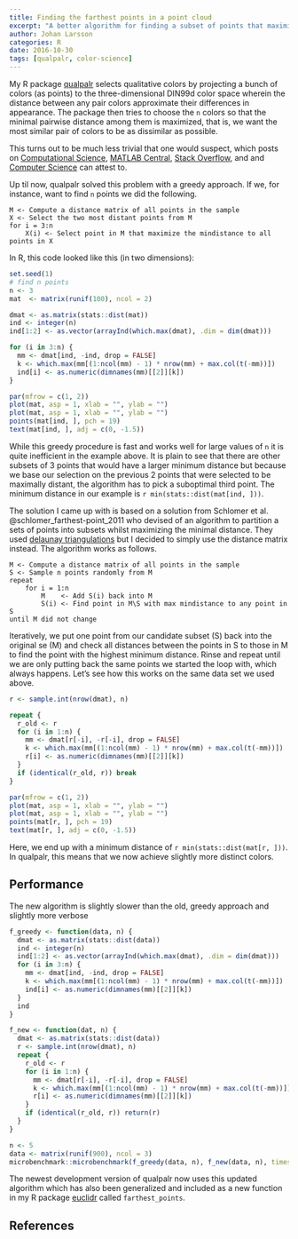 ---
title: Finding the farthest points in a point cloud
excerpt: "A better algorithm for finding a subset of points that maximize the minimal distance between them."
author: Johan Larsson
categories: R
date: 2016-10-30
tags: [qualpalr, color-science]
---

My R package [qualpalr](https://github.com/jolars/qualpalr) selects qualitative
colors by projecting a bunch of colors (as points) to the three-dimensional
DIN99d color space wherein the distance between any pair colors approximate
their differences in appearance. The package then tries to choose the `n`
colors so that the minimal pairwise distance among them is maximized, that is,
we want the most similar pair of colors to be as dissimilar as possible.

This turns out to be much less trivial that one would suspect, which posts on
[Computational Science](http://scicomp.stackexchange.com/questions/20030/selecting-most-scattered-points-from-a-set-of-points),
[MATLAB Central](https://se.mathworks.com/matlabcentral/answers/42622-how-can-i-choose-a-subset-of-k-points-the-farthest-apart), 
[Stack Overflow](http://stackoverflow.com/questions/27971223/finding-largest-minimum-distance-among-k-objects-in-n-possible-distinct-position), and
and [Computer Science](http://cs.stackexchange.com/questions/22767/choosing-a-subset-to-maximize-the-minimum-distance-between-points)
can attest to.

Up til now, qualpalr solved this problem with a greedy approach. If we, for instance,
want to find `n` points we did the following.

```
M <- Compute a distance matrix of all points in the sample
X <- Select the two most distant points from M
for i = 3:n
    X(i) <- Select point in M that maximize the mindistance to all points in X
```

In R, this code looked like this (in two dimensions):

```{r greedy_approach, fig.height=5, fig.width=9,fig.aling='center',fig.cap='Numbers note the order the points were picked in.'}
set.seed(1)
# find n points
n <- 3
mat  <- matrix(runif(100), ncol = 2)

dmat <- as.matrix(stats::dist(mat))
ind <- integer(n)
ind[1:2] <- as.vector(arrayInd(which.max(dmat), .dim = dim(dmat)))

for (i in 3:n) {
  mm <- dmat[ind, -ind, drop = FALSE]
  k <- which.max(mm[(1:ncol(mm) - 1) * nrow(mm) + max.col(t(-mm))])
  ind[i] <- as.numeric(dimnames(mm)[[2]][k])
}

par(mfrow = c(1, 2))
plot(mat, asp = 1, xlab = "", ylab = "")
plot(mat, asp = 1, xlab = "", ylab = "")
points(mat[ind, ], pch = 19)
text(mat[ind, ], adj = c(0, -1.5))
```

While this greedy procedure is fast and works well for large values of `n`
it is quite inefficient in the example above. It is plain to see that there are
other subsets of 3 points that would have a larger minimum distance but because
we base our selection on the previous 2 points that were selected to be
maximally distant, the algorithm has to pick a suboptimal third point. The
minimum distance in our example is `r min(stats::dist(mat[ind, ]))`.

The solution I came up with is based on a solution from
Schlomer et al. @schlomer_farthest-point_2011 who devised of an algorithm to
partition a sets of points into subsets whilst maximizing the minimal distance.
They used [delaunay triangulations](https://en.wikipedia.org/wiki/Delaunay_triangulation)
but I decided to simply use the distance matrix instead. The algorithm works as
follows.

```
M <- Compute a distance matrix of all points in the sample
S <- Sample n points randomly from M
repeat
    for i = 1:n
        M    <- Add S(i) back into M
        S(i) <- Find point in M\S with max mindistance to any point in S
until M did not change
```

Iteratively, we put one point from our candidate subset (S) back into the
original se (M) and check all distances between the points in S to those in
M to find the point with the highest minimum distance. Rinse and repeat until
we are only putting back the same points we started the loop with, which
always happens. Let's see how this works on the same data set we used above.


```{r new_approach, fig.height=5, fig.width=9,fig.aling='center',fig.cap='The new algorithm for picking points.'}
r <- sample.int(nrow(dmat), n)

repeat {
  r_old <- r
  for (i in 1:n) {
    mm <- dmat[r[-i], -r[-i], drop = FALSE]
    k <- which.max(mm[(1:ncol(mm) - 1) * nrow(mm) + max.col(t(-mm))])
    r[i] <- as.numeric(dimnames(mm)[[2]][k])
  }
  if (identical(r_old, r)) break
}

par(mfrow = c(1, 2))
plot(mat, asp = 1, xlab = "", ylab = "")
plot(mat, asp = 1, xlab = "", ylab = "")
points(mat[r, ], pch = 19)
text(mat[r, ], adj = c(0, -1.5))
```

Here, we end up with a minimum distance of `r min(stats::dist(mat[r, ]))`. In
qualpalr, this means that we now achieve slightly more distinct colors.

## Performance

The new algorithm is slightly slower than the old, greedy approach and slightly
more verbose

```{r function_specifications}
f_greedy <- function(data, n) {
  dmat <- as.matrix(stats::dist(data))
  ind <- integer(n)
  ind[1:2] <- as.vector(arrayInd(which.max(dmat), .dim = dim(dmat)))
  for (i in 3:n) {
    mm <- dmat[ind, -ind, drop = FALSE]
    k <- which.max(mm[(1:ncol(mm) - 1) * nrow(mm) + max.col(t(-mm))])
    ind[i] <- as.numeric(dimnames(mm)[[2]][k])
  }
  ind
}

f_new <- function(dat, n) {
  dmat <- as.matrix(stats::dist(data))
  r <- sample.int(nrow(dmat), n)
  repeat {
    r_old <- r
    for (i in 1:n) {
      mm <- dmat[r[-i], -r[-i], drop = FALSE]
      k <- which.max(mm[(1:ncol(mm) - 1) * nrow(mm) + max.col(t(-mm))])
      r[i] <- as.numeric(dimnames(mm)[[2]][k])
    }
    if (identical(r_old, r)) return(r)
  }
}
```

```{r benchmark}
n <- 5
data <- matrix(runif(900), ncol = 3)
microbenchmark::microbenchmark(f_greedy(data, n), f_new(data, n), times = 1000L)

```

The newest development version of qualpalr now uses this updated algorithm which
has also been generalized and included as a new function in my R 
package [euclidr](https://github.com/jolars/euclidr) called `farthest_points`.

## References
